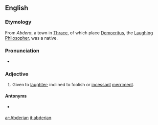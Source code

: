 ==English==

===Etymology===
From ''Abdera'', a town in [[Thrace]], of which place [[Democritus]], the [[laughing|Laughing]] [[philosopher|Philosopher]], was a native.

===Pronunciation===
* {{IPA|/æbˈdɪɹiən/|/æbˈdɛɹiən/|lang=en}}

===Adjective===
{{en-adj}}

# Given to [[laughter]]; inclined to foolish or [[incessant]] [[merriment]].

====Antonyms====
* {{sense|given to laughter}} {{l|en|agelastic}}

[[ar:Abderian]]
[[it:abderian]]